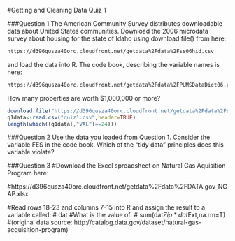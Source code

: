 #Getting and Cleaning Data Quiz 1

###Question 1
The American Community Survey distributes downloadable data about United States communities. Download the 2006 microdata survey about housing for the state of Idaho using download.file() from here: 
```html
https://d396qusza40orc.cloudfront.net/getdata%2Fdata%2Fss06hid.csv 
```
and load the data into R. The code book, describing the variable names is here: 
```html
https://d396qusza40orc.cloudfront.net/getdata%2Fdata%2FPUMSDataDict06.pdf 
```
How many properties are worth $1,000,000 or more?
```r
download.file("https://d396qusza40orc.cloudfront.net/getdata%2Fdata%2Fss06hid.csv",destfile="quiz1.csv")
q1data<-read.csv("quiz1.csv",header=TRUE)
length(which((q1data[,"VAL"]==24)))
```

###Question 2
Use the data you loaded from Question 1. Consider the variable FES in the code book. Which of the "tidy data" principles does this variable violate?


###Question 3
#Download the Excel spreadsheet on Natural Gas Aquisition Program here: 

#https://d396qusza40orc.cloudfront.net/getdata%2Fdata%2FDATA.gov_NGAP.xlsx 

#Read rows 18-23 and columns 7-15 into R and assign the result to a variable called:
# dat 
#What is the value of:
# sum(dat$Zip*dat$Ext,na.rm=T) 
#(original data source: http://catalog.data.gov/dataset/natural-gas-acquisition-program)

